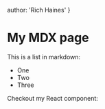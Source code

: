   author: 'Rich Haines'
}

# My MDX page

This is a list in markdown:

- One
- Two
- Three

Checkout my React component:
